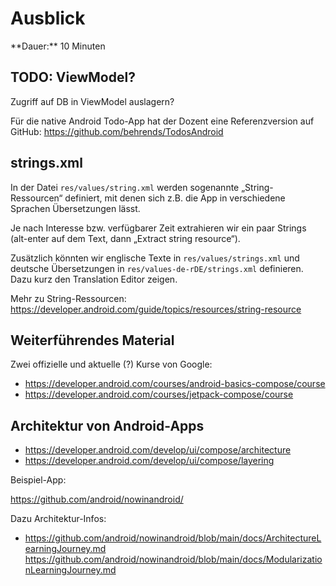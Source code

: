 
# Ausblick

<Callout>
  **Dauer:** 10 Minuten
</Callout>

## TODO: ViewModel?

Zugriff auf DB in ViewModel auslagern?

Für die native Android Todo-App hat der Dozent eine Referenzversion
auf GitHub: https://github.com/behrends/TodosAndroid

## strings.xml

In der Datei `res/values/string.xml` werden
sogenannte „String-Ressourcen“ definiert, mit
denen sich z.B. die App in verschiedene Sprachen 
Übersetzungen lässt. 

Je nach Interesse bzw. verfügbarer Zeit extrahieren wir ein
paar Strings (alt-enter auf dem Text, dann „Extract string resource“).

Zusätzlich könnten wir englische Texte in `res/values/strings.xml` und
deutsche Übersetzungen in `res/values-de-rDE/strings.xml` definieren. 
Dazu kurz den Translation Editor zeigen.

Mehr zu String-Ressourcen: 
https://developer.android.com/guide/topics/resources/string-resource

## Weiterführendes Material

Zwei offizielle und aktuelle (?) Kurse von Google:

- https://developer.android.com/courses/android-basics-compose/course
- https://developer.android.com/courses/jetpack-compose/course

## Architektur von Android-Apps

- https://developer.android.com/develop/ui/compose/architecture
- https://developer.android.com/develop/ui/compose/layering

Beispiel-App:

https://github.com/android/nowinandroid/

Dazu Architektur-Infos: 

- https://github.com/android/nowinandroid/blob/main/docs/ArchitectureLearningJourney.md
https://github.com/android/nowinandroid/blob/main/docs/ModularizationLearningJourney.md

